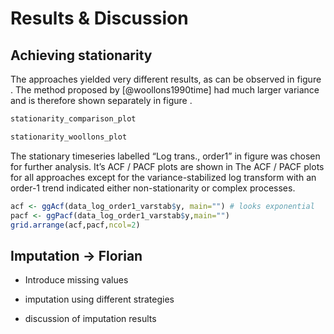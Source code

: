 # Results & Discussion

## Achieving stationarity

The approaches yielded very different results, as can be observed in figure  \ref{fig:stationaritycomparison}. The method proposed by [@woollons1990time] had much larger variance and is therefore shown separately in figure \ref{fig:stationaritywoollons}.

```r
stationarity_comparison_plot
```

```r
stationarity_woollons_plot
```

The stationary timeseries labelled "Log trans., order1" in figure \ref{fig:stationaritycomparison} was chosen for further analysis. It's ACF / PACF plots are shown in \ref{fig:acfpacf_chosen}
The ACF / PACF plots for all approaches except for the variance-stabilized log transform with an order-1 trend indicated either non-stationarity or complex processes.

```r

acf <- ggAcf(data_log_order1_varstab$y, main="") # looks exponential
pacf <- ggPacf(data_log_order1_varstab$y,main="")
grid.arrange(acf,pacf,ncol=2)

```

## Imputation -> Florian

- Introduce missing values

- imputation using different strategies

- discussion of imputation results
